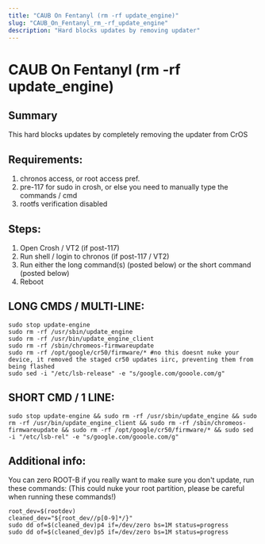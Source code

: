 ```yaml
---
title: "CAUB On Fentanyl (rm -rf update_engine)"
slug: "CAUB_On_Fentanyl_rm_-rf_update_engine"
description: "Hard blocks updates by removing updater"
---
```


# CAUB On Fentanyl (rm -rf update_engine)

## Summary 
This hard blocks updates by completely removing the updater from CrOS

## Requirements:
1. chronos access, or root access pref.
2. pre-117 for sudo in crosh, or else you need to manually type the commands / cmd
3. rootfs verification disabled

## Steps:

1. Open Crosh / VT2 (if post-117)
2. Run shell / login to chronos (if post-117 / VT2)
3. Run either the long command(s) (posted below) or the short command (posted below)
4. Reboot

## LONG CMDS / MULTI-LINE:
```
sudo stop update-engine 
sudo rm -rf /usr/sbin/update_engine
sudo rm -rf /usr/bin/update_engine_client
sudo rm -rf /sbin/chromeos-firmwareupdate
sudo rm -rf /opt/google/cr50/firmware/* #no this doesnt nuke your device, it removed the staged cr50 updates iirc, preventing them from being flashed
sudo sed -i "/etc/lsb-release" -e "s/google.com/gooole.com/g"
```


## SHORT CMD / 1 LINE:
```
sudo stop update-engine && sudo rm -rf /usr/sbin/update_engine && sudo rm -rf /usr/bin/update_engine_client && sudo rm -rf /sbin/chromeos-firmwareupdate && sudo rm -rf /opt/google/cr50/firmware/* && sudo sed -i "/etc/lsb-rel" -e "s/google.com/gooole.com/g"
```

## Additional info:
You can zero ROOT-B if you really want to make sure you don't update, run these commands:
(This could nuke your root partition, please be careful when running these commands!)
```
root_dev=$(rootdev)
cleaned_dev="${root_dev//p[0-9]*/}"
sudo dd of=$(cleaned_dev)p4 if=/dev/zero bs=1M status=progress
sudo dd of=$(cleaned_dev)p5 if=/dev/zero bs=1M status=progress
```
